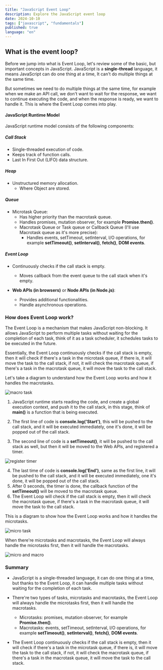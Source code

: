 ```yaml
---
title: "JavaScript Event Loop"
description: Explore the JavaScript event loop
date: 2024-10-10
tags: ["javascript", "fundamentals"]
published: true
language: "en"
---
```


## What is the event loop?

Before we jump into what is Event Loop, let's review some of the basic, but important concepts in JavaScript.
JavaScript is a **single-thread** language, it means JavaScript can do one thing at a time, It can't do multiple things at the same time.

But sometimes we need to do multiple things at the same time, for example when we make an API call, we don't want to wait for the response, we want to continue executing the code, and when the response is ready, we want to handle it. This is where the Event Loop comes into play.

#### JavaScript Runtime Model

JavaScript runtime model consists of the following components:

##### Call Stack

- Single-threaded execution of code.
- Keeps track of function calls.
- Last In First Out (LIFO) data structure.

##### Heap

- Unstructured memory allocation.
  - Where Object are stored.

##### Queue

- Microtask Queue:
  - Has higher priority than the macrotask queue.
  - Handles promises, mutation observer, for example **Promise.then()**.
  - Macrotask Queue or Task queue or Callback Queue (I'll use Macrotask queue as it's more precise):
    - Handles events, setTimeout, setInterval, I/O operations, for example **setTimeout()**, **setInterval()**, **fetch()**, **DOM events**.

##### Event Loop

- Continuously checks if the call stack is empty.

  - Moves callback from the event queue to the call stack when it's empty.

- **Web APIs (in browsers)** or **Node APIs (in Node.js)**:
  - Provides additional functionalities.
  - Handle asynchronous operations.

### How does Event Loop work?

The Event Loop is a mechanism that makes JavaScript non-blocking. It allows JavaScript to perform multiple tasks without waiting for the completion of each task, think of it as a task scheduler, it schedules tasks to be executed in the future.

Essentially, the Event Loop continuously checks if the call stack is empty, then it will check if there's a task in the microtask queue, if there is, it will move the task to the call stack, if not, it will check the macrotask queue, if there's a task in the macrotask queue, it will move the task to the call stack.

Let's take a diagram to understand how the Event Loop works and how it handles the macrotasks.

<Image src="/static/macro.png" alt="macro task" width={1000} height={1000} />

1. JavaScript runtime starts reading the code, and create a global execution context, and push it to the call stack, in this stage, think of **main()** is a function that is being executed.

2. The first line of code is **console.log('Start')**, this will be pushed to the call stack, and it will be executed immediately, one it's done, it will be popped out of the call stack.
3. The second line of code is a **setTimeout()**, it will be pushed to the call stack as well, but then it will be moved to the Web APIs, and registered a timer.

<Image
  src="/static/register-timer.png"
  alt="register timer"
  width={1000}
  height={1000}
/>

4. The last time of code is **console.log('End')**, same as the first line, it will be pushed to the call stack, and it will be executed immediately, one it's done, it will be popped out of the call stack.
5. After 0 seconds, the timer is done, the callback function of the **setTimeout()** will be moved to the macrotask queue.
6. The Event Loop will check if the call stack is empty, then it will check the macrotask queue, if there's a task in the macrotask queue, it will move the task to the call stack.

This is a diagram to show how the Event Loop works and how it handles the microtasks.

<Image src="/static/micro.png" alt="micro task" width={1000} height={1000} />

When there're microtasks and macrotasks, the Event Loop will always handle the microtasks first, then it will handle the macrotasks.

<Image
  src="/static/micro-macro.png"
  alt="micro and macro"
  width={1000}
  height={1000}
/>

### Summary

- JavaScript is a single-threaded language, it can do one thing at a time, but thanks to the Event Loop, it can handle multiple tasks without waiting for the completion of each task.
- There're two types of tasks, microtasks and macrotasks, the Event Loop will always handle the microtasks first, then it will handle the macrotasks.

  - Microtasks: promises, mutation observer, for example **Promise.then()**.
  - Macrotasks: events, setTimeout, setInterval, I/O operations, for example **setTimeout()**, **setInterval()**, **fetch()**, **DOM events**.

- The Event Loop continuously checks if the call stack is empty, then it will check if there's a task in the microtask queue,
  if there is, it will move the task to the call stack, if not, it will check the macrotask queue, if there's a task in the macrotask queue, it will move the task to the call stack.
